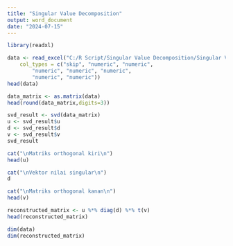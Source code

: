 ```yaml
---
title: "Singular Value Decomposition"
output: word_document
date: "2024-07-15"
---
```


```r
library(readxl)
```

```r
data <- read_excel("C:/R Script/Singular Value Decomposition/Singular Value Decomposition.xlsx", 
    col_types = c("skip", "numeric", "numeric", 
        "numeric", "numeric", "numeric", 
        "numeric", "numeric"))
head(data)
```

```r
data_matrix <- as.matrix(data)
head(round(data_matrix,digits=3))
```

```r
svd_result <- svd(data_matrix)
u <- svd_result$u
d <- svd_result$d
v <- svd_result$v
svd_result
```

```r
cat("\nMatriks orthogonal kiri\n")
head(u)
```

```r
cat("\nVektor nilai singular\n")
d
```

```r
cat("\nMatriks orthogonal kanan\n")
head(v)
```

```r
reconstructed_matrix <- u %*% diag(d) %*% t(v)
head(reconstructed_matrix)
```

```r
dim(data)
dim(reconstructed_matrix)
```

